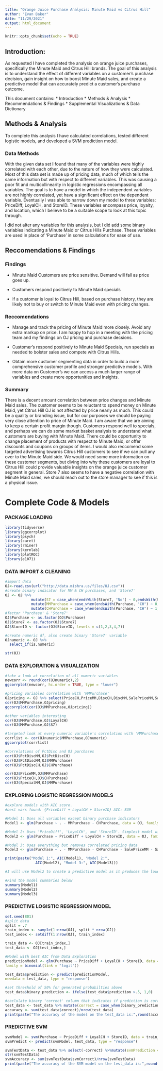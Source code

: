 ```yaml
---
title: "Orange Juice Purchase Analysis: Minute Maid vs Citrus Hill"
author: "Evan Baker"
date: "11/29/2021"
output: html_document
---
```


```r
knitr::opts_chunk$set(echo = TRUE)
```

## Introduction:
As requested I have completed the analysis on orange juice purchases, specifically the Minute Maid and Citrus Hill brands. The goal of this analysis is to understand the effect of different variables on a customer's purchase decision, gain insight on how to boost Minute Maid sales, and create a predictive model that can accurately predict a customer's purchase outcome.

This document contains:
* Introduction
* Methods & Analysis
* Recommendations & Findings
* Supplemental Visualizations & Data Dictionary


## Methods & Analysis
To complete this analysis I have calculated correlations, tested different logistic models, and developed a SVM prediction model.

### Data Methods
With the given data set I found that many of the variables were highly correlated with each other, due to the nature of how they were calculated. Most of this data set is made up of pricing data, much of which tells the same information but with respect to different variables. This was causing a poor fit and multicollinearity in logistic regressions encompassing all variables. The goal is to have a model in which the independent variables are not highly correlated, yet have a significant effect on the dependent variable. Eventually I was able to narrow down my model to three variables: PriceDiff, LoyalCH, and StoreID. These variables encompass price, loyalty, and location, which I believe to be a suitable scope to look at this topic through.

I did not alter any variables for this analysis, but I did add some binary variables indicating a Minute Maid or Citrus Hills Purchase. These variables are used in place of 'Purchase' in some calculations for ease of use.

## Reccomendations & Findings

### Findings

* Minute Maid Customers are price sensitive. Demand will fall as price goes up. 

* Customers respond positively to Minute Maid specials

* If a customer is loyal to Citrus Hill, based on purchase history, they are likely not to buy or switch to Minute Maid even with pricing changes.

### Reccomendations

* Manage and track the pricing of Minute Maid more closely. Avoid any extra markup on price. I am happy to hop in a meeting with the pricing team and my findings on OJ pricing and purchase decsions.

* Customer's respond positively to Minute Maid Specials, run specials as needed to bolster sales and compete with Citrus Hills.

* Obtain more customer segmenting data in order to build a more comprehensive customer profile and stronger predictive models. With more data on Customer's we can access a much larger range of variables and create more opportunities and insights.

### Summary
There is a decent amount correlation between price changes and Minute Maid sales. The customer seems to be reluctant to spend money on Minute Maid, yet Citrus Hill OJ is not affected by price nearly as much. This could be a quality or branding issue, but for our purposes we should be paying very close attention to price of Minute Maid. I am aware that we are aiming to keep a certain profit margin though. Customers respond well to specials, and perhaps we can do some market basket analysis to understand what customers are buying with Minute Maid. There could be opportunity to change placement of products with respect to Minute Maid, or offer discounts and coupons on groups of items. I would also reccomend some targeted advertising towards Citrus Hill customers to see if we can pull any over to the Minute Maid side. We would need some more information on these customer segments, but diving into why these customers are loyal to Citrus Hill could provide valuable insights on the orange juice customer segment in general. Store 7 also seems to have a negative correlation with Minute Maid sales, we should reach out to the store manager to see if this is a physical issue.

# Complete Code & Models
### PACKAGE LOADING
```r
library(tidyverse)
library(ggcorrplot)
library(psych)
library(caret)
library(rminer)
library(kernlab)
library(plotROC)
library(e1071)
```

### DATA IMPORT & CLEANING
```r
#import data
OJ<-read.csv(url("http://data.mishra.us/files/OJ.csv"))
#create binary indicator for MM & CH purchases, and 'Store7'
OJ <- OJ %>%
            mutate(S7 = case_when(endsWith(Store7, "No") ~ 0,endsWith(Store7, "Yes") ~ 1)) %>%
            mutate(MMPurchase = case_when(endsWith(Purchase, "CH") ~ 0,endsWith(Purchase, "MM") ~ 1)) %>%
            mutate(CHPurchase = case_when(endsWith(Purchase, "CH") ~ 1,endsWith(Purchase, "MM") ~ 0))
#factor 'Purchase' & 'Store7'
OJ$Purchase <- as.factor(OJ$Purchase)
OJ$Store7 <- as.factor(OJ$Store7)
OJ$StoreID <- factor(OJ$StoreID, levels = c(1,2,3,4,7))

#create numeric df, also create binary 'Store7' variable
OJnumeric <- OJ %>%
  select_if(is.numeric)

str(OJ)
```
### DATA EXPLORATION & VISUALIZATION 
```r
#take a look at correlation of all numeric variables
newcorr <- round(cor(OJnumeric),2)
ggcorrplot(newcorr, hc.order = TRUE, type = "lower")

#pricing variables correlation with 'MMPurchase'
OJpricing <- OJ %>% select(PriceCH,PriceMM,DiscCH,DiscMM,SalePriceMM,SalePriceCH,PriceDiff)
cor(OJ$MMPurchase,OJpricing)
ggcorrplot(cor(OJ$MMPurchase,OJpricing))

#other variables interesting
cor(OJ$MMPurchase,OJ$LoyalCH)
cor(OJ$MMPurchase,OJ$S7)

#targeted look at every numeric variable's correlation with 'MMPurchase'
corrlist <- cor(OJnumeric$MMPurchase,OJnumeric)
ggcorrplot(corrlist)

#Correlations of PctDisc and OJ purchases
cor(OJ$PctDiscMM,OJ$PctDiscCH)
cor(OJ$PctDiscMM,OJ$MMPurchase)
cor(OJ$PctDiscCH,OJ$CHPurchase)

cor(OJ$PriceMM,OJ$MMPurchase)
cor(OJ$PriceCH,OJ$CHPurchase)
cor(OJ$SpecialMM,OJ$MMPurchase)

```

### EXPLORING LOGISTIC REGRESSION MODELS
```r
#explore models with AIC score.
#best vars found: {PriceDiff + LoyalCH + StoreID} AIC: 839

#Model 1: Uses all variables except binary purchase indicators
Model1 <- glm(Purchase ~ . - MMPurchase - CHPurchase, data = OJ, family = binomial(link = "logit"))

#Model 2: Uses 'PriceDiff', 'LoyalCH', and 'StoreID'. Simplest model with lowest AIC found
Model2 <- glm(Purchase ~ PriceDiff + LoyalCH + StoreID, data = OJ, family = binomial(link = "logit"))

#Model 3: Uses everything but removes correlated pricing data
Model3 <- glm(Purchase ~ . - MMPurchase - CHPurchase - SalePriceMM - SalePriceCH - PctDiscMM - PctDiscCH, data = OJ, family = binomial(link = "logit"))

print(paste("Model 1:", AIC(Model1), "Model 2:",
              AIC(Model2), "Model 3:", AIC(Model3)))

#I will use Model2 to create a predictive model as it produces the lowest AIC score

#Find the model summaries below
summary(Model1)
summary(Model2)
summary(Model3)
```


### PREDICTIVE LOGISTIC REGRESSION MODEL
```r
set.seed(801)
#split data
split = .7
train_index <- sample(1:nrow(OJ), split * nrow(OJ))
test_index <- setdiff(1:nrow(OJ), train_index)

train_data <- OJ[train_index,]
test_data <- OJ[test_index,]

#Model with best AIC from Data Exploration
predictionModel <- glm(Purchase ~ PriceDiff + LoyalCH + StoreID, data = train_data,
family = binomial(link = "logit"))

test_data$prediction <- predict(predictionModel,
newdata = test_data, type = "response")

#set threshold of 50% for generated probabilties above
test_data$binary_prediction <- ifelse(test_data$prediction >.5, 1,0)

#caclulate binary 'correct' column that indicates if prediction is correct
test_data <- test_data %>% mutate(correct = case_when(binary_prediction == MMPurchase ~ 1,binary_prediction != MMPurchase ~ 0))
accuracy <- sum(test_data$correct)/nrow(test_data)
print(paste("The accuracy of the model on the test_data is:",round(accuracy,3)))
```
### PREDICTIVE SVM
```r
svmModel <- svm(Purchase ~ PriceDiff + LoyalCH + StoreID, data = train_data)
svmPredict <- predict(svmModel, test_data, type = "response")

svmTestData <- test_data %>% select(-correct) %>%mutate(svmPrediction = svmPredict) %>% mutate(svmCorrect = case_when(svmPrediction == Purchase ~ 1, svmPrediction != Purchase ~ 0))  
str(svmTestData)
svmAccuracy <- sum(svmTestData$svmCorrect)/nrow(svmTestData)
print(paste("The accuracy of the SVM model on the test_data is:",round(svmAccuracy,3)))
```



